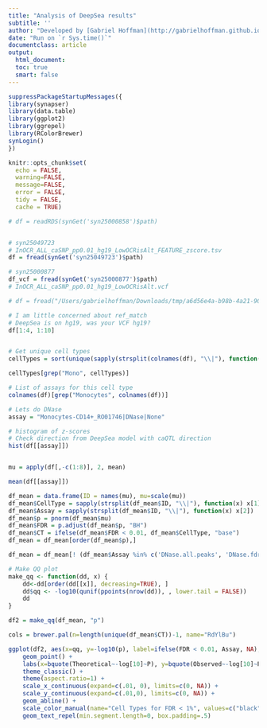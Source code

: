 ```yaml
---
title: "Analysis of DeepSea results"
subtitle: ''
author: "Developed by [Gabriel Hoffman](http://gabrielhoffman.github.io/)"
date: "Run on `r Sys.time()`"
documentclass: article
output: 
  html_document:
  toc: true
  smart: false
---
```




<!---

cd /hpc/users/hoffmg01/work/microglia_analysis
# rm -rf MOFA2_cache/
ml git pandoc R/4.0.3
git pull
R

system("git pull")


rmarkdown::render("DeepSea_results.Rmd")

--->


```r
suppressPackageStartupMessages({
library(synapser)
library(data.table)
library(ggplot2)
library(ggrepel)
library(RColorBrewer)
synLogin()
})

knitr::opts_chunk$set(
  echo = FALSE,
  warning=FALSE,
  message=FALSE,
  error = FALSE,
  tidy = FALSE,
  cache = TRUE)
```

```r
# df = readRDS(synGet('syn25000858')$path)


# syn25049723
# InOCR_ALL_caSNP_pp0.01_hg19_LowOCRisAlt_FEATURE_zscore.tsv
df = fread(synGet('syn25049723')$path)

# syn25000877
df_vcf = fread(synGet('syn25000877')$path)
# InOCR_ALL_caSNP_pp0.01_hg19_LowOCRisAlt.vcf
```




```r
# df = fread("/Users/gabrielhoffman/Downloads/tmp/a6d56e4a-b98b-4a21-90d0-d36b1e7b1ce2_InOCR_caSNP_pp0.01_hg19_DF_FEATURE_zscore.tsv.gz")

# I am little concerned about ref_match
# DeepSea is on hg19, was your VCF hg19?
df[1:4, 1:10]


# Get unique cell types
cellTypes = sort(unique(sapply(strsplit(colnames(df), "\\|"), function(x) x[1])))

cellTypes[grep("Mono", cellTypes)]

# List of assays for this cell type
colnames(df)[grep("Monocytes", colnames(df))]

# Lets do DNase 
assay = "Monocytes-CD14+_RO01746|DNase|None"

# histogram of z-scores
# Check direction from DeepSea model with caQTL direction
hist(df[[assay]])


mu = apply(df[,-c(1:8)], 2, mean)

mean(df[[assay]])

df_mean = data.frame(ID = names(mu), mu=scale(mu))
df_mean$CellType = sapply(strsplit(df_mean$ID, "\\|"), function(x) x[1])
df_mean$Assay = sapply(strsplit(df_mean$ID, "\\|"), function(x) x[2])
df_mean$p = pnorm(df_mean$mu)
df_mean$FDR = p.adjust(df_mean$p, "BH")
df_mean$CT = ifelse(df_mean$FDR < 0.01, df_mean$CellType, "base") 
df_mean = df_mean[order(df_mean$p),]

df_mean = df_mean[! (df_mean$Assay %in% c('DNase.all.peaks', 'DNase.fdr0.01.hot','DNase.fdr0.01.peaks', 'DNase.hot')),]

# Make QQ plot
make_qq <- function(dd, x) {
    dd<-dd[order(dd[[x]], decreasing=TRUE), ]
    dd$qq <- -log10(qunif(ppoints(nrow(dd)), , lower.tail = FALSE))
    dd
}

df2 = make_qq(df_mean, "p")

cols = brewer.pal(n=length(unique(df_mean$CT))-1, name="RdYlBu")

ggplot(df2, aes(x=qq, y=-log10(p), label=ifelse(FDR < 0.01, Assay, NA), color=CT)) + 
    geom_point() + 
    labs(x=bquote(Theoretical~-log[10]~P), y=bquote(Observed~-log[10]~P)) +
    theme_classic() + 
    theme(aspect.ratio=1) +
    scale_x_continuous(expand=c(.01, 0), limits=c(0, NA)) + 
    scale_y_continuous(expand=c(.01,0), limits=c(0, NA)) +
    geom_abline() + 
    scale_color_manual(name="Cell Types for FDR < 1%", values=c("black", cols)) +
    geom_text_repel(min.segment.length=0, box.padding=.5)
```








